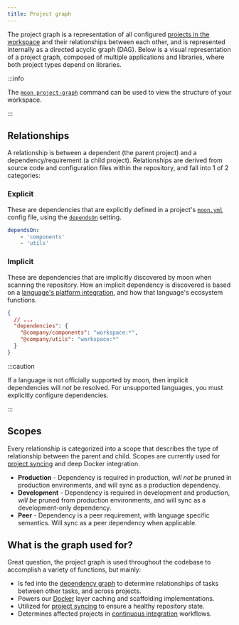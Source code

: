 ```yaml
---
title: Project graph
---
```



The project graph is a representation of all configured
[projects in the workspace](../config/workspace#projects) and their relationships between each
other, and is represented internally as a directed acyclic graph (DAG). Below is a visual
representation of a project graph, composed of multiple applications and libraries, where both
project types depend on libraries.

<ProjectGraph />

:::info

The [`moon project-graph`](../commands/project-graph) command can be used to view the structure of
your workspace.

:::

## Relationships

A relationship is between a dependent (the parent project) and a dependency/requirement (a child
project). Relationships are derived from source code and configuration files within the repository,
and fall into 1 of 2 categories:

### Explicit

These are dependencies that are explicitly defined in a project's [`moon.yml`](../config/project)
config file, using the [`dependsOn`](../config/project#dependson) setting.

```yaml title="moon.yml"
dependsOn:
	- 'components'
	- 'utils'
```

### Implicit

These are dependencies that are implicitly discovered by moon when scanning the repository. How an
implicit dependency is discovered is based on a
[language's platform integration](./languages#tier-2--platform), and how that language's ecosystem
functions.

```json title="package.json"
{
  // ...
  "dependencies": {
    "@company/components": "workspace:*",
    "@company/utils": "workspace:*"
  }
}
```

:::caution

If a language is not officially supported by moon, then implicit dependencies will _not_ be
resolved. For unsupported languages, you must explicitly configure dependencies.

:::

## Scopes

Every relationship is categorized into a scope that describes the type of relationship between the
parent and child. Scopes are currently used for [project syncing](../commands/sync) and deep Docker
integration.

- **Production** - Dependency is required in production, _will not be_ pruned in production
  environments, and will sync as a production dependency.
- **Development** - Dependency is required in development and production, _will be_ pruned from
  production environments, and will sync as a development-only dependency.
- **Peer** - Dependency is a peer requirement, with language specific semantics. Will sync as a peer
  dependency when applicable.

## What is the graph used for?

Great question, the project graph is used throughout the codebase to accomplish a variety of
functions, but mainly:

- Is fed into the [dependency graph](#todo) to determine relationships of tasks between other tasks,
  and across projects.
- Powers our [Docker](../guides/docker) layer caching and scaffolding implementations.
- Utilized for [project syncing](../commands/sync) to ensure a healthy repository state.
- Determines affected projects in [continuous integration](../guides/ci) workflows.
